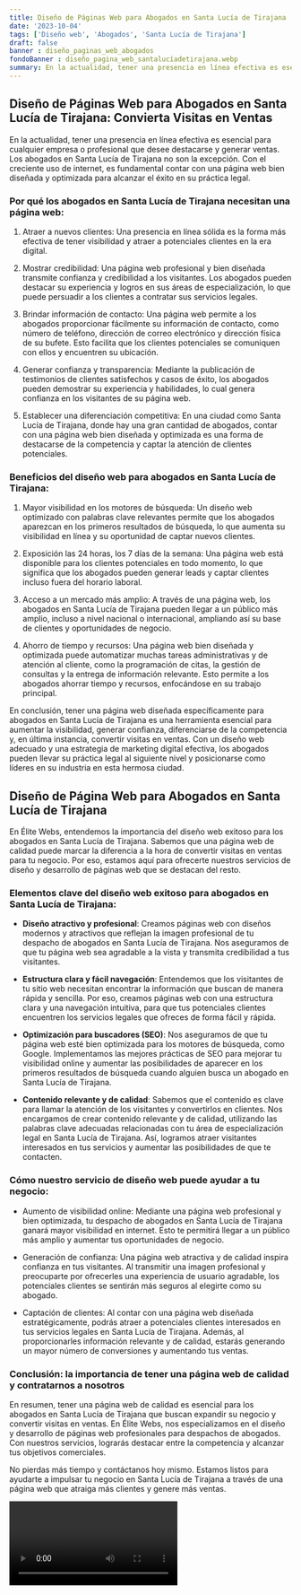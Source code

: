```yaml
---
title: Diseño de Páginas Web para Abogados en Santa Lucía de Tirajana
date: '2023-10-04'
tags: ['Diseño web', 'Abogados', 'Santa Lucía de Tirajana']
draft: false
banner : diseño_paginas_web_abogados
fondoBanner : diseño_pagina_web_santalucíadetirajana.webp
summary: En la actualidad, tener una presencia en línea efectiva es esencial para cualquier empresa o profesional que desee destacarse y generar ventas. Los abogados en Santa Lucía de Tirajana no son la excepción. Con el creciente uso de internet, es fundamental contar con una página web bien diseñada y optimizada para alcanzar el éxito en su práctica legal.
---
```


## Diseño de Páginas Web para Abogados en Santa Lucía de Tirajana: Convierta Visitas en Ventas

En la actualidad, tener una presencia en línea efectiva es esencial para cualquier empresa o profesional que desee destacarse y generar ventas. Los abogados en Santa Lucía de Tirajana no son la excepción. Con el creciente uso de internet, es fundamental contar con una página web bien diseñada y optimizada para alcanzar el éxito en su práctica legal.

### Por qué los abogados en Santa Lucía de Tirajana necesitan una página web:

1. Atraer a nuevos clientes: Una presencia en línea sólida es la forma más efectiva de tener visibilidad y atraer a potenciales clientes en la era digital.

2. Mostrar credibilidad: Una página web profesional y bien diseñada transmite confianza y credibilidad a los visitantes. Los abogados pueden destacar su experiencia y logros en sus áreas de especialización, lo que puede persuadir a los clientes a contratar sus servicios legales.

3. Brindar información de contacto: Una página web permite a los abogados proporcionar fácilmente su información de contacto, como número de teléfono, dirección de correo electrónico y dirección física de su bufete. Esto facilita que los clientes potenciales se comuniquen con ellos y encuentren su ubicación.

4. Generar confianza y transparencia: Mediante la publicación de testimonios de clientes satisfechos y casos de éxito, los abogados pueden demostrar su experiencia y habilidades, lo cual genera confianza en los visitantes de su página web.

5. Establecer una diferenciación competitiva: En una ciudad como Santa Lucía de Tirajana, donde hay una gran cantidad de abogados, contar con una página web bien diseñada y optimizada es una forma de destacarse de la competencia y captar la atención de clientes potenciales.

### Beneficios del diseño web para abogados en Santa Lucía de Tirajana:

1. Mayor visibilidad en los motores de búsqueda: Un diseño web optimizado con palabras clave relevantes permite que los abogados aparezcan en los primeros resultados de búsqueda, lo que aumenta su visibilidad en línea y su oportunidad de captar nuevos clientes.

2. Exposición las 24 horas, los 7 días de la semana: Una página web está disponible para los clientes potenciales en todo momento, lo que significa que los abogados pueden generar leads y captar clientes incluso fuera del horario laboral.

3. Acceso a un mercado más amplio: A través de una página web, los abogados en Santa Lucía de Tirajana pueden llegar a un público más amplio, incluso a nivel nacional o internacional, ampliando así su base de clientes y oportunidades de negocio.

4. Ahorro de tiempo y recursos: Una página web bien diseñada y optimizada puede automatizar muchas tareas administrativas y de atención al cliente, como la programación de citas, la gestión de consultas y la entrega de información relevante. Esto permite a los abogados ahorrar tiempo y recursos, enfocándose en su trabajo principal.

En conclusión, tener una página web diseñada específicamente para abogados en Santa Lucía de Tirajana es una herramienta esencial para aumentar la visibilidad, generar confianza, diferenciarse de la competencia y, en última instancia, convertir visitas en ventas. Con un diseño web adecuado y una estrategia de marketing digital efectiva, los abogados pueden llevar su práctica legal al siguiente nivel y posicionarse como líderes en su industria en esta hermosa ciudad.

<GifSeo />

<Cta />

## Diseño de Página Web para Abogados en Santa Lucía de Tirajana

En Élite Webs, entendemos la importancia del diseño web exitoso para los abogados en Santa Lucía de Tirajana. Sabemos que una página web de calidad puede marcar la diferencia a la hora de convertir visitas en ventas para tu negocio. Por eso, estamos aquí para ofrecerte nuestros servicios de diseño y desarrollo de páginas web que se destacan del resto.

### Elementos clave del diseño web exitoso para abogados en Santa Lucía de Tirajana:

- **Diseño atractivo y profesional**: Creamos páginas web con diseños modernos y atractivos que reflejan la imagen profesional de tu despacho de abogados en Santa Lucía de Tirajana. Nos aseguramos de que tu página web sea agradable a la vista y transmita credibilidad a tus visitantes.

- **Estructura clara y fácil navegación**: Entendemos que los visitantes de tu sitio web necesitan encontrar la información que buscan de manera rápida y sencilla. Por eso, creamos páginas web con una estructura clara y una navegación intuitiva, para que tus potenciales clientes encuentren los servicios legales que ofreces de forma fácil y rápida.

- **Optimización para buscadores (SEO)**: Nos aseguramos de que tu página web esté bien optimizada para los motores de búsqueda, como Google. Implementamos las mejores prácticas de SEO para mejorar tu visibilidad online y aumentar las posibilidades de aparecer en los primeros resultados de búsqueda cuando alguien busca un abogado en Santa Lucía de Tirajana.

- **Contenido relevante y de calidad**: Sabemos que el contenido es clave para llamar la atención de los visitantes y convertirlos en clientes. Nos encargamos de crear contenido relevante y de calidad, utilizando las palabras clave adecuadas relacionadas con tu área de especialización legal en Santa Lucía de Tirajana. Así, logramos atraer visitantes interesados en tus servicios y aumentar las posibilidades de que te contacten.

### Cómo nuestro servicio de diseño web puede ayudar a tu negocio:

- Aumento de visibilidad online: Mediante una página web profesional y bien optimizada, tu despacho de abogados en Santa Lucía de Tirajana ganará mayor visibilidad en internet. Esto te permitirá llegar a un público más amplio y aumentar tus oportunidades de negocio.

- Generación de confianza: Una página web atractiva y de calidad inspira confianza en tus visitantes. Al transmitir una imagen profesional y preocuparte por ofrecerles una experiencia de usuario agradable, los potenciales clientes se sentirán más seguros al elegirte como su abogado.

- Captación de clientes: Al contar con una página web diseñada estratégicamente, podrás atraer a potenciales clientes interesados en tus servicios legales en Santa Lucía de Tirajana. Además, al proporcionarles información relevante y de calidad, estarás generando un mayor número de conversiones y aumentando tus ventas.

### Conclusión: la importancia de tener una página web de calidad y contratarnos a nosotros

En resumen, tener una página web de calidad es esencial para los abogados en Santa Lucía de Tirajana que buscan expandir su negocio y convertir visitas en ventas. En Élite Webs, nos especializamos en el diseño y desarrollo de páginas web profesionales para despachos de abogados. Con nuestros servicios, lograrás destacar entre la competencia y alcanzar tus objetivos comerciales.

No pierdas más tiempo y contáctanos hoy mismo. Estamos listos para ayudarte a impulsar tu negocio en Santa Lucía de Tirajana a través de una página web que atraiga más clientes y genere más ventas.

<Video />

<CtaBot job='Abogados' city='Santa Lucía de Tirajana'/>

<Gmaps query='Santa Lucía de Tirajana+españa+maps' />